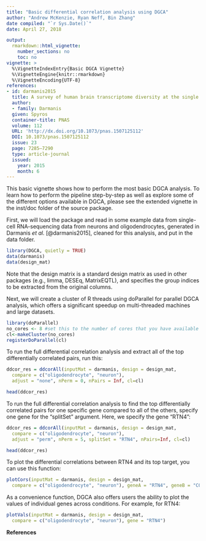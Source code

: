 ```yaml
---
title: "Basic differential correlation analysis using DGCA"
author: "Andrew McKenzie, Ryan Neff, Bin Zhang"
date compiled: "`r Sys.Date()`"
date: April 27, 2018

output: 
  rmarkdown::html_vignette: 
    number_sections: no
    toc: no
vignette: >
  %\VignetteIndexEntry{Basic DGCA Vignette}
  %\VignetteEngine{knitr::rmarkdown}
  %\VignetteEncoding{UTF-8}
references:
- id: darmanis2015
  title: A survey of human brain transcriptome diversity at the single cell level
  author:
  - family: Darmanis
  given: Spyros 
  container-title: PNAS
  volume: 112
  URL: 'http://dx.doi.org/10.1073/pnas.1507125112'
  DOI: 10.1073/pnas.1507125112
  issue: 23
  page: 7285–7290
  type: article-journal
  issued:
    year: 2015
    month: 6
---
```


This basic vignette shows how to perform the most basic DGCA analysis. To learn how to perform the pipeline step-by-step as well as explore some of the different options available in DGCA, please see the extended vignette in the inst/doc folder of the source package. 

First, we will load the package and read in some example data from single-cell RNA-sequencing data from neurons and oligodendrocytes, generated in Darmanis *et al.* [@darmanis2015], cleaned for this analysis, and put in the data folder. 

```r
library(DGCA, quietly = TRUE)
data(darmanis)
data(design_mat)
```

Note that the design matrix is a standard design matrix as used in other packages (e.g., limma, DESEq, MatrixEQTL), and specifies the group indices to be extracted from the original columns. 

Next, we will create a cluster of R threads using doParallel for parallel DGCA analysis, which offers a significant speedup on multi-threaded machines and large datasets. 

```r
library(doParallel)
no_cores <- 8 #set this to the number of cores that you have available
cl<-makeCluster(no_cores)
registerDoParallel(cl)
```

To run the full differential correlation analysis and extract all of the top differentially correlated pairs, run this: 

```r
ddcor_res = ddcorAll(inputMat = darmanis, design = design_mat,
  compare = c("oligodendrocyte", "neuron"),
  adjust = "none", nPerm = 0, nPairs = Inf, cl=cl)

head(ddcor_res)
```

To run the full differential correlation analysis to find the top differentially correlated pairs for one specific gene compared to all of the others, specify one gene for the "splitSet" argument. Here, we specify the gene "RTN4": 

```r
ddcor_res = ddcorAll(inputMat = darmanis, design = design_mat,
  compare = c("oligodendrocyte", "neuron"),
  adjust = "perm", nPerm = 5, splitSet = "RTN4", nPairs=Inf, cl=cl)

head(ddcor_res)
```

To plot the differential correlations between RTN4 and its top target, you can use this function: 

```r
plotCors(inputMat = darmanis, design = design_mat,
  compare = c("oligodendrocyte", "neuron"), geneA = "RTN4", geneB = "COX6A1")
```

As a convenience function, DGCA also offers users the ability to plot the values of individual genes across conditions. For example, for RTN4: 

```r
plotVals(inputMat = darmanis, design = design_mat,
  compare = c("oligodendrocyte", "neuron"), gene = "RTN4") 
```

**References**